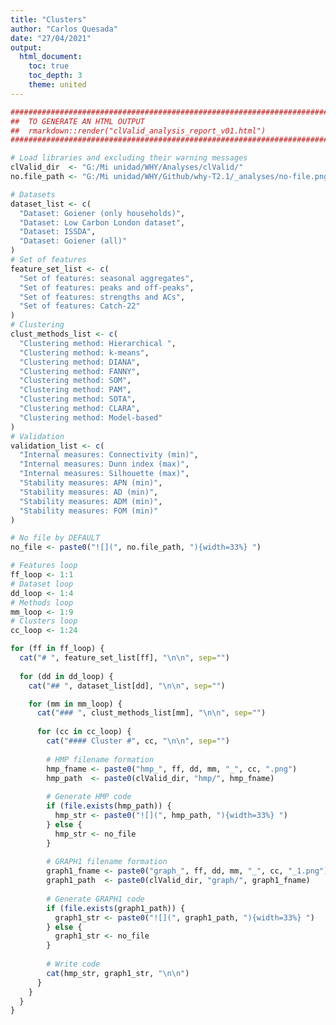 ```yaml
---
title: "Clusters"
author: "Carlos Quesada"
date: "27/04/2021"
output:
  html_document: 
    toc: true
    toc_depth: 3
    theme: united
---
```


```r
################################################################################
##  TO GENERATE AN HTML OUTPUT                                                ##
##  rmarkdown::render("clValid_analysis_report_v01.html")                     ##
################################################################################

# Load libraries and excluding their warning messages
clValid_dir  <- "G:/Mi unidad/WHY/Analyses/clValid/"
no.file_path <- "G:/Mi unidad/WHY/Github/why-T2.1/_analyses/no-file.png"

# Datasets
dataset_list <- c(
  "Dataset: Goiener (only households)",
  "Dataset: Low Carbon London dataset",
  "Dataset: ISSDA",
  "Dataset: Goiener (all)"
)
# Set of features
feature_set_list <- c(
  "Set of features: seasonal aggregates",
  "Set of features: peaks and off-peaks",
  "Set of features: strengths and ACs",
  "Set of features: Catch-22"
)
# Clustering
clust_methods_list <- c(
  "Clustering method: Hierarchical ",
  "Clustering method: k-means",
  "Clustering method: DIANA",
  "Clustering method: FANNY",
  "Clustering method: SOM",
  "Clustering method: PAM",
  "Clustering method: SOTA",
  "Clustering method: CLARA",
  "Clustering method: Model-based"
)
# Validation
validation_list <- c(
  "Internal measures: Connectivity (min)",
  "Internal measures: Dunn index (max)",
  "Internal measures: Silhouette (max)",
  "Stability measures: APN (min)",
  "Stability measures: AD (min)",
  "Stability measures: ADM (min)",
  "Stability measures: FOM (min)"
)
```


```r
# No file by DEFAULT
no_file <- paste0("![](", no.file_path, "){width=33%} ")

# Features loop
ff_loop <- 1:1
# Dataset loop
dd_loop <- 1:4
# Methods loop
mm_loop <- 1:9
# Clusters loop
cc_loop <- 1:24

for (ff in ff_loop) {
  cat("# ", feature_set_list[ff], "\n\n", sep="")
  
  for (dd in dd_loop) {
    cat("## ", dataset_list[dd], "\n\n", sep="")

    for (mm in mm_loop) {
      cat("### ", clust_methods_list[mm], "\n\n", sep="")
      
      for (cc in cc_loop) {
        cat("#### Cluster #", cc, "\n\n", sep="")
        
        # HMP filename formation
        hmp_fname <- paste0("hmp_", ff, dd, mm, "_", cc, ".png")
        hmp_path  <- paste0(clValid_dir, "hmp/", hmp_fname)
        
        # Generate HMP code
        if (file.exists(hmp_path)) {
          hmp_str <- paste0("![](", hmp_path, "){width=33%} ")
        } else {
          hmp_str <- no_file
        }
        
        # GRAPH1 filename formation
        graph1_fname <- paste0("graph_", ff, dd, mm, "_", cc, "_1.png")
        graph1_path  <- paste0(clValid_dir, "graph/", graph1_fname)
        
        # Generate GRAPH1 code
        if (file.exists(graph1_path)) {
          graph1_str <- paste0("![](", graph1_path, "){width=33%} ")
        } else {
          graph1_str <- no_file
        }
        
        # Write code
        cat(hmp_str, graph1_str, "\n\n")
      }
    }
  }
}
```
